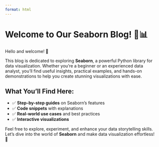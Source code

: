 ```yaml
---
format: html
---
```

<div class="stars"></div>


# Welcome to Our Seaborn Blog! 🎨📊  

Hello and welcome! 👋  

This blog is dedicated to exploring **Seaborn**, a powerful Python library for data visualization. Whether you're a beginner or an experienced data analyst, you'll find useful insights, practical examples, and hands-on demonstrations to help you create stunning visualizations with ease.  

## What You'll Find Here:  
- ✅ **Step-by-step guides** on Seaborn's features  
- ✅ **Code snippets** with explanations  
- ✅ **Real-world use cases** and best practices  
- ✅ **Interactive visualizations**  

Feel free to explore, experiment, and enhance your data storytelling skills. Let’s dive into the world of **Seaborn** and make data visualization effortless! 🚀  
